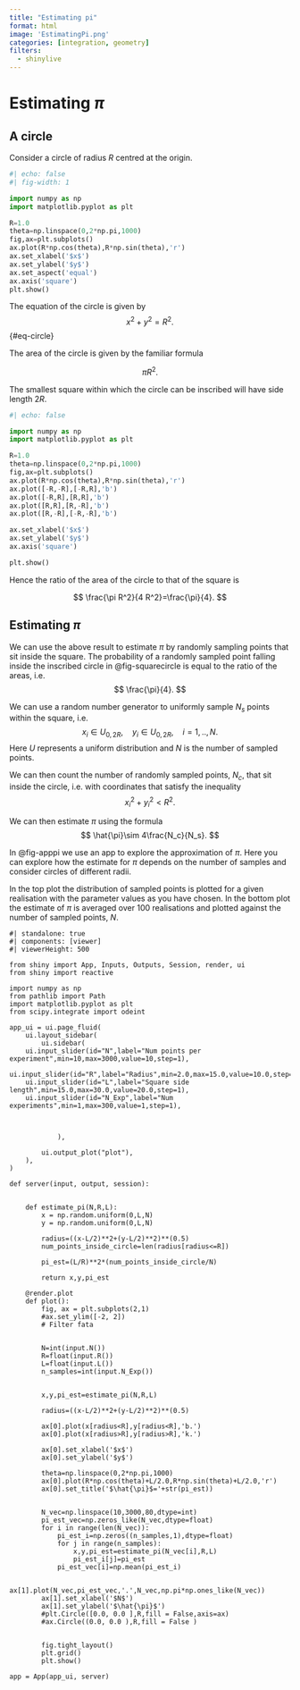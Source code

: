 ```yaml
---
title: "Estimating pi"
format: html 
image: 'EstimatingPi.png'
categories: [integration, geometry]
filters:
  - shinylive
---
```


# Estimating $\pi$

## A circle

Consider a circle of radius $R$ centred at the origin.

:::: {#fig-hmm fig-align="center"}

```python
#| echo: false
#| fig-width: 1

import numpy as np
import matplotlib.pyplot as plt

R=1.0
theta=np.linspace(0,2*np.pi,1000)
fig,ax=plt.subplots()
ax.plot(R*np.cos(theta),R*np.sin(theta),'r')
ax.set_xlabel('$x$')
ax.set_ylabel('$y$')
ax.set_aspect('equal')
ax.axis('square')
plt.show()
```

::::


The equation of the circle is given by
$$
x^2+y^2=R^2.
$$ {#eq-circle}

The area of the circle is given by the familiar formula

$$
\pi R^2.
$$

The smallest square within which the circle can be inscribed will have side length $2R$.

::: {#fig-squarecircle fig-align="center"}

```python
#| echo: false

import numpy as np
import matplotlib.pyplot as plt

R=1.0
theta=np.linspace(0,2*np.pi,1000)
fig,ax=plt.subplots()
ax.plot(R*np.cos(theta),R*np.sin(theta),'r')
ax.plot([-R,-R],[-R,R],'b')
ax.plot([-R,R],[R,R],'b')
ax.plot([R,R],[R,-R],'b')
ax.plot([R,-R],[-R,-R],'b')

ax.set_xlabel('$x$')
ax.set_ylabel('$y$')
ax.axis('square')

plt.show()
```
:::


Hence the ratio of the area of the circle to that of the square is

$$
\frac{\pi R^2}{4 R^2}=\frac{\pi}{4}.
$$


## Estimating $\pi$

We can use the above result to estimate $\pi$ by randomly sampling points that sit inside the square. The probability of a randomly sampled point falling inside the inscribed circle in @fig-squarecircle is equal to the ratio of the areas, i.e.
$$
\frac{\pi}{4}.
$$ 


We can use a random number generator to uniformly sample $N_s$ points within the square, i.e. 
$$
x_i \in U_{0,2R}, \quad y_i \in U_{0,2R}, \quad i=1,..,N.
$$
Here $U$ represents a uniform distribution and $N$ is the number of sampled points. 

We can then count the number of randomly sampled points, $N_c$, that sit inside the circle, i.e. with coordinates that satisfy the inequality
$$
x_i^2+y_i^2< R^2.
$$

We can then estimate $\pi$ using the formula
$$
\hat{\pi}\sim 4\frac{N_c}{N_s}.
$$

In @fig-apppi  we use an app to explore the approximation of $\pi$. Here you can explore how the estimate for $\pi$ depends on the number of samples and consider circles of different radii.

In the top plot the distribution of sampled points is plotted for a given realisation with the parameter values as you have chosen. In the bottom plot the estimate of $\pi$ is averaged over 100 realisations and plotted against the number of sampled points, $N$.




::: {#fig-apppi fig-align="center"}

```shinylive-python
#| standalone: true
#| components: [viewer]
#| viewerHeight: 500

from shiny import App, Inputs, Outputs, Session, render, ui
from shiny import reactive

import numpy as np
from pathlib import Path
import matplotlib.pyplot as plt
from scipy.integrate import odeint

app_ui = ui.page_fluid(
    ui.layout_sidebar(
        ui.sidebar(
    ui.input_slider(id="N",label="Num points per experiment",min=10,max=3000,value=10,step=1),
    ui.input_slider(id="R",label="Radius",min=2.0,max=15.0,value=10.0,step=1),
    ui.input_slider(id="L",label="Square side length",min=15.0,max=30.0,value=20.0,step=1),  
    ui.input_slider(id="N_Exp",label="Num experiments",min=1,max=300,value=1,step=1),           
     
              
          
            ),

        ui.output_plot("plot"),
    ),
)

def server(input, output, session):
    

    def estimate_pi(N,R,L): 
        x = np.random.uniform(0,L,N)
        y = np.random.uniform(0,L,N)

        radius=((x-L/2)**2+(y-L/2)**2)**(0.5)
        num_points_inside_circle=len(radius[radius<=R])

        pi_est=(L/R)**2*(num_points_inside_circle/N)

        return x,y,pi_est

    @render.plot
    def plot():
        fig, ax = plt.subplots(2,1)
        #ax.set_ylim([-2, 2])
        # Filter fata
        
        
        N=int(input.N())
        R=float(input.R())
        L=float(input.L())
        n_samples=int(input.N_Exp())
        
    
        x,y,pi_est=estimate_pi(N,R,L)

        radius=((x-L/2)**2+(y-L/2)**2)**(0.5)
        
        ax[0].plot(x[radius<R],y[radius<R],'b.')
        ax[0].plot(x[radius>R],y[radius>R],'k.')

        ax[0].set_xlabel('$x$')
        ax[0].set_ylabel('$y$')

        theta=np.linspace(0,2*np.pi,1000)
        ax[0].plot(R*np.cos(theta)+L/2.0,R*np.sin(theta)+L/2.0,'r')
        ax[0].set_title('$\hat{\pi}$='+str(pi_est))

        
        N_vec=np.linspace(10,3000,80,dtype=int)
        pi_est_vec=np.zeros_like(N_vec,dtype=float)
        for i in range(len(N_vec)):
            pi_est_i=np.zeros((n_samples,1),dtype=float)
            for j in range(n_samples):
                x,y,pi_est=estimate_pi(N_vec[i],R,L)
                pi_est_i[j]=pi_est
            pi_est_vec[i]=np.mean(pi_est_i)

        ax[1].plot(N_vec,pi_est_vec,'.',N_vec,np.pi*np.ones_like(N_vec))
        ax[1].set_xlabel('$N$')
        ax[1].set_ylabel('$\hat{\pi}$')
        #plt.Circle([0.0, 0.0 ],R,fill = False,axis=ax)
        #ax.Circle((0.0, 0.0 ),R,fill = False )


        fig.tight_layout()
        plt.grid()
        plt.show()
    
app = App(app_ui, server)
```
:::
